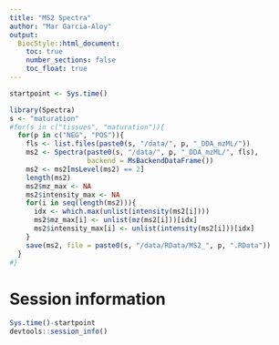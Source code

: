 ```yaml
---
title: "MS2 Spectra"
author: "Mar Garcia-Aloy"
output: 
  BiocStyle::html_document:
    toc: true
    number_sections: false
    toc_float: true
---
```


```r
startpoint <- Sys.time()
```

```r
library(Spectra)
s <- "maturation"
#for(s in c("tissues", "maturation")){
  for(p in c("NEG", "POS")){
    fls <- list.files(paste0(s, "/data/", p, "_DDA_mzML/"))
    ms2 <- Spectra(paste0(s, "/data/", p, "_DDA_mzML/", fls), 
                   backend = MsBackendDataFrame())
    ms2 <- ms2[msLevel(ms2) == 2]
    length(ms2)
    ms2$mz_max <- NA
    ms2$intensity_max <- NA
    for(i in seq(length(ms2))){
      idx <- which.max(unlist(intensity(ms2[i])))
      ms2$mz_max[i] <- unlist(mz(ms2[i]))[idx]
      ms2$intensity_max[i] <- unlist(intensity(ms2[i]))[idx]
    }
    save(ms2, file = paste0(s, "/data/RData/MS2_", p, ".RData"))
  }
#}
```



# Session information

```r
Sys.time()-startpoint
devtools::session_info()
```